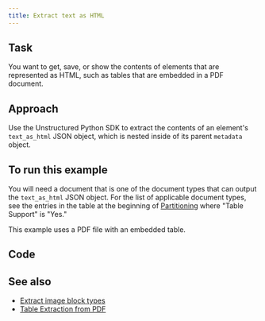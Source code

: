 ```yaml
---
title: Extract text as HTML
---
```


## Task

You want to get, save, or show the contents of elements that are represented as HTML, such as tables that are embedded in a PDF document.

## Approach

Use the Unstructured Python SDK to extract the contents of an element's `text_as_html` JSON object, which is nested inside of its parent `metadata` object.

## To run this example

You will need a document that is one of the document types that can output the `text_as_html` JSON object. For the list of applicable document types, see the entries in the table at the beginning of [Partitioning](/open-source/core-functionality/partitioning) where "Table Support" is "Yes."

This example uses a PDF file with an embedded table.


<SharedAPIKeyURL />

## Code


<ExtractImageBlockTypesPy />

## See also 

- [Extract image block types](/api-reference/how-to/extract-image-block-types)
- [Table Extraction from PDF](/examplecode/codesamples/apioss/table-extraction-from-pdf)